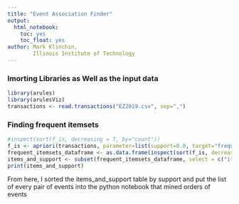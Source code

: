 ---
title: "Event Association Finder"
output: 
  html_notebook:
    toc: yes
    toc_float: yes
author: Mark Klinchin, 
        Illinois Institute of Technology
---

### Imorting Libraries as Well as the input data
```{r}
library(arules)
library(arulesViz)
transactions <- read.transactions("EZ2019.csv", sep=",")
```
### Finding frequent itemsets
```{r}
#inspect(sort(f_is, decreasing = T, by="count"))
f_is <- apriori(transactions, parameter=list(support=0.0, target="frequent itemsets", confidence = 0.0, minlen=2, maxlen=2))
frequent_itemsets_dataframe <- as.data.frame(inspect(sort(f_is, decreasing = T, by="count")))
items_and_support <- subset(frequent_itemsets_dataframe, select = c("items", "support"))
print(items_and_support)
``` 

From here, I sorted the items_and_support table by support and put the list of every pair of events into the python notebook that mined orders of events

